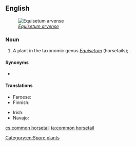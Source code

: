 ==English==
[[File:Equisetum arvense foliage.jpg|thumb|''[[Equisetum arvense]]'']]

===Noun===
{{en-noun}}

# A plant in the taxonomic genus ''[[Equisetum]]'' (horsetails); {{taxlink|Equisetum arvense|species|noshow=1}}.

====Synonyms====
* {{l|en|field horsetail}}

====Translations====
{{trans-top|plant}}
* Faroese: {{t|fo|kannubjølluvísa|f}}
* Finnish: {{t+|fi|peltokorte}}
{{trans-mid}}
* Irish: {{t|ga|broimín|m}}
* Navajo: {{t|nv|ałtį́į́ʼ jikʼaashí}}
{{trans-bottom}}

[[Category:en:Spore plants]]

[[cs:common horsetail]]
[[ta:common horsetail]]